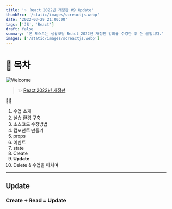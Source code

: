 ```yaml
---
title: '✨ React 2022년 개정판 #9 Update'
thumbSrc: '/static/images/screactjs.webp'
date: '2022-03-29 21:00:00'
tags: ['JS', 'React']
draft: false
summary: '본 포스트는 생활코딩 React 2022년 개정판 강의를 수강한 후 쓴 글입니다.'
images: ['/static/images/screactjs.webp']
---
```


# 📌 목차

![Welcome](/static/images/screactjs.webp)

> ✨ [React 2022년 개정판](https://www.youtube.com/playlist?list=PLuHgQVnccGMCOGstdDZvH41x0Vtvwyxu7)

💁🏻

1.  수업 소개
2.  실습 환경 구축
3.  소스코드 수정방법
4.  컴포넌트 만들기
5.  props
6.  이벤트
7.  state
8.  Create
9.  **Update**
10. Delete & 수업을 마치며

---

## Update

### Create + Read = Update
